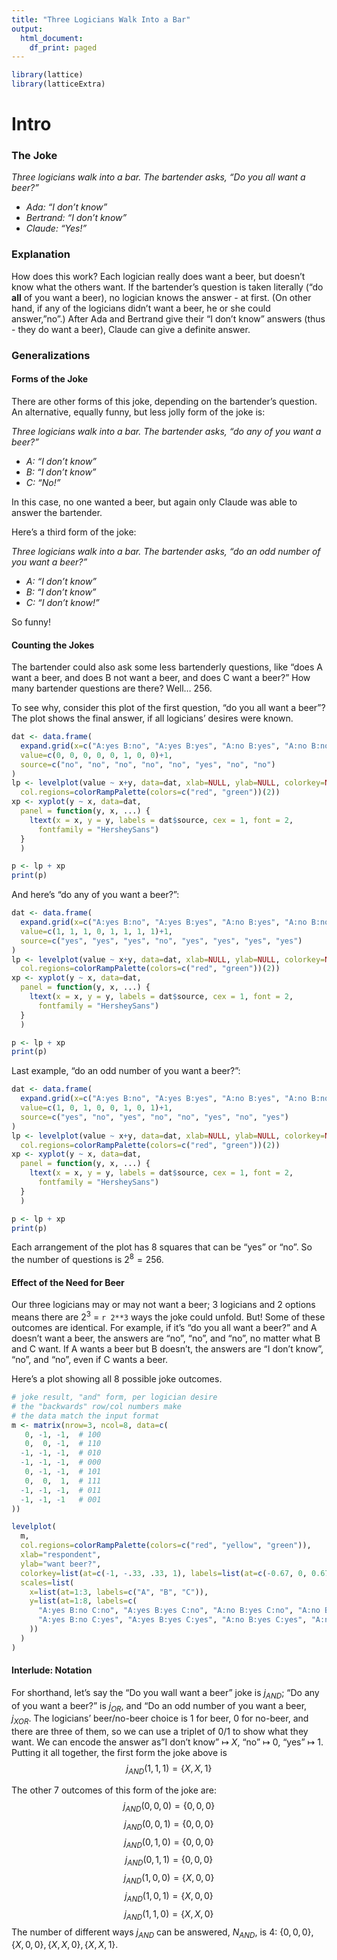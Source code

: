 ```yaml
---
title: "Three Logicians Walk Into a Bar"
output:
  html_document:
    df_print: paged
---
```


```r
library(lattice)
library(latticeExtra)
```
# Intro

### The Joke

*Three logicians walk into a bar. The bartender asks, "Do you all want a beer?"*

-   *Ada: "I don't know"*
-   *Bertrand: "I don't know"*
-   *Claude: "Yes!"*

### Explanation

How does this work? Each logician really does want a beer, but doesn't know what the others want. If the bartender's question is taken literally ("do **all** of you want a beer), no logician knows the answer - at first. (On other hand, if any of the logicians didn't want a beer, he or she could answer,"no".) After Ada and Bertrand give their "I don't know" answers (thus - they do want a beer), Claude can give a definite answer.

### Generalizations

#### Forms of the Joke

There are other forms of this joke, depending on the bartender's question. An alternative, equally funny, but less jolly form of the joke is:

*Three logicians walk into a bar. The bartender asks, "do any of you want a beer?"*

-   *A: "I don't know"*
-   *B: "I don't know"*
-   *C: "No!"*

In this case, no one wanted a beer, but again only Claude was able to answer the bartender.

Here's a third form of the joke:

*Three logicians walk into a bar. The bartender asks, "do an odd number of you want a beer?"*

-   *A: "I don't know"*
-   *B: "I don't know"*
-   *C: "I don't know!"*

So funny!

#### Counting the Jokes
The bartender could also ask some less bartenderly questions, like "does A want a beer, and does B not want a beer, and does C want a beer?" How many bartender questions are there? Well... 256.

To see why, consider this plot of the first question, "do you all want a beer"? The plot shows the final answer, if all logicians' desires were known.
```r
dat <- data.frame(
  expand.grid(x=c("A:yes B:no", "A:yes B:yes", "A:no B:yes", "A:no B:no"), y=c("C:no", "C:yes")),
  value=c(0, 0, 0, 0, 0, 1, 0, 0)+1,
  source=c("no", "no", "no", "no", "no", "yes", "no", "no")
)
lp <- levelplot(value ~ x+y, data=dat, xlab=NULL, ylab=NULL, colorkey=NULL,
  col.regions=colorRampPalette(colors=c("red", "green"))(2))
xp <- xyplot(y ~ x, data=dat,
  panel = function(y, x, ...) {
    ltext(x = x, y = y, labels = dat$source, cex = 1, font = 2,
      fontfamily = "HersheySans")
  }
  )

p <- lp + xp
print(p)
```

And here's "do any of you want a beer?":
```r
dat <- data.frame(
  expand.grid(x=c("A:yes B:no", "A:yes B:yes", "A:no B:yes", "A:no B:no"), y=c("C:no", "C:yes")),
  value=c(1, 1, 1, 0, 1, 1, 1, 1)+1,
  source=c("yes", "yes", "yes", "no", "yes", "yes", "yes", "yes")
)
lp <- levelplot(value ~ x+y, data=dat, xlab=NULL, ylab=NULL, colorkey=NULL,
  col.regions=colorRampPalette(colors=c("red", "green"))(2))
xp <- xyplot(y ~ x, data=dat,
  panel = function(y, x, ...) {
    ltext(x = x, y = y, labels = dat$source, cex = 1, font = 2,
      fontfamily = "HersheySans")
  }
  )

p <- lp + xp
print(p)
```

Last example, "do an odd number of you want a beer?":
```r
dat <- data.frame(
  expand.grid(x=c("A:yes B:no", "A:yes B:yes", "A:no B:yes", "A:no B:no"), y=c("C:no", "C:yes")),
  value=c(1, 0, 1, 0, 0, 1, 0, 1)+1,
  source=c("yes", "no", "yes", "no", "no", "yes", "no", "yes")
)
lp <- levelplot(value ~ x+y, data=dat, xlab=NULL, ylab=NULL, colorkey=NULL,
  col.regions=colorRampPalette(colors=c("red", "green"))(2))
xp <- xyplot(y ~ x, data=dat,
  panel = function(y, x, ...) {
    ltext(x = x, y = y, labels = dat$source, cex = 1, font = 2,
      fontfamily = "HersheySans")
  }
  )

p <- lp + xp
print(p)
```

Each arrangement of the plot has 8 squares that can be "yes" or "no". So the number of questions is  $2^{8} = 256$.

#### Effect of the Need for Beer

Our three logicians may or may not want a beer; 3 logicians and 2 options means there are ${2}^{3}$ = `r 2**3` ways the joke could unfold. But! Some of these outcomes are identical. For example, if it's "do you all want a beer?" and A doesn't want a beer, the answers are "no", "no", and "no", no matter what B and C want. If A wants a beer but B doesn't, the answers are "I don't know", "no", and "no", even if C wants a beer.

Here's a plot showing all 8 possible joke outcomes.
```r
# joke result, "and" form, per logician desire
# the "backwards" row/col numbers make
# the data match the input format
m <- matrix(nrow=3, ncol=8, data=c(
   0, -1, -1,  # 100
   0,  0, -1,  # 110
  -1, -1, -1,  # 010
  -1, -1, -1,  # 000
   0, -1, -1,  # 101
   0,  0,  1,  # 111
  -1, -1, -1,  # 011
  -1, -1, -1   # 001
))

levelplot(
  m,
  col.regions=colorRampPalette(colors=c("red", "yellow", "green")),
  xlab="respondent",
  ylab="want beer?",
  colorkey=list(at=c(-1, -.33, .33, 1), labels=list(at=c(-0.67, 0, 0.67), labels=c("No", "I don't know", "Yes!"))),
  scales=list(
    x=list(at=1:3, labels=c("A", "B", "C")),
    y=list(at=1:8, labels=c(
      "A:yes B:no C:no", "A:yes B:yes C:no", "A:no B:yes C:no", "A:no B:no C:no",
      "A:yes B:no C:yes", "A:yes B:yes C:yes", "A:no B:yes C:yes", "A:no B:no C:yes"
    ))
  )
)
```

#### Interlude: Notation

For shorthand, let's say the "Do you wall want a beer" joke is $j_{AND}$; "Do any of you want a beer?" is $j_{OR}$, and "Do an odd number of you want a beer, $j_{XOR}$. The logicians' beer/no-beer choice is 1 for beer, 0 for no-beer, and there are three of them, so we can use a triplet of 0/1 to show what they want. We can encode the answer as"I don't know" $\mapsto$ $X$, "no" $\mapsto$ $0$, "yes" $\mapsto$ $1$. Putting it all together, the first form the joke above is $$j_{AND}(1, 1, 1) =  \{X, X, 1\}$$

The other 7 outcomes of this form of the joke are: $$j_{AND}(0, 0, 0) =  \{0, 0, 0\}$$ $$j_{AND}(0, 0, 1) =  \{0, 0, 0\}$$ $$j_{AND}(0, 1, 0) =  \{0, 0, 0\}$$ $$j_{AND}(0, 1, 1) =  \{0, 0, 0\}$$ $$j_{AND}(1, 0, 0) =  \{X, 0, 0\}$$ $$j_{AND}(1, 0, 1) =  \{X, 0, 0\}$$ $$j_{AND}(1, 1, 0) =  \{X, X, 0\}$$ The number of different ways $j_{AND}$ can be answered, $N_{AND}$, is 4: $\{0, 0, 0\}, \{X, 0, 0\}, \{X, X, 0\}, \{X, X, 1\}$.
